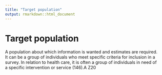 ```yaml
---
title: "Target population"
output: rmarkdown::html_document
---
```


# Target population

A population about which information  is wanted and estimates are  required. It  can be a group of individuals who meet  specific criteria for inclusion in a  survey.  In relation to health  care, it is often a  group of individuals in need of a specific  intervention or service (146).A Z20

